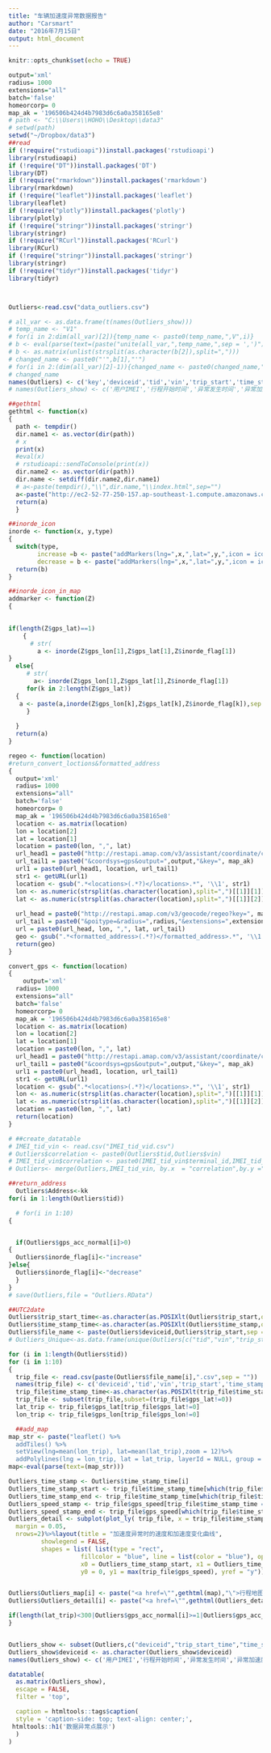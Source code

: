```yaml
---
title: "车辆加速度异常数据报告"
author: "Carsmart"
date: "2016年7月15日"
output: html_document
---
```


```r
knitr::opts_chunk$set(echo = TRUE)
```


```r

output='xml'
radius= 1000
extensions="all"
batch='false'
homeorcorp= 0
map_ak = '196506b424d4b7983d6c6a0a358165e8'
# path <- "C:\\Users\\HOHO\\Desktop\\data3"
# setwd(path)
setwd("~/Dropbox/data3")
##read
if (!require("rstudioapi"))install.packages('rstudioapi')
library(rstudioapi)
if (!require("DT"))install.packages('DT')
library(DT)
if (!require("rmarkdown"))install.packages('rmarkdown')
library(rmarkdown)
if (!require("leaflet"))install.packages('leaflet')
library(leaflet)
if (!require("plotly"))install.packages('plotly')
library(plotly)
if (!require("stringr"))install.packages('stringr')
library(stringr)
if (!require("RCurl"))install.packages('RCurl')
library(RCurl)
if (!require("stringr"))install.packages('stringr')
library(stringr)
if (!require("tidyr"))install.packages('tidyr')
library(tidyr)



Outliers<-read.csv("data_outliers.csv")

# all_var <- as.data.frame(t(names(Outliers_show)))
# temp_name <- "V1"
# for(i in 2:dim(all_var)[2]){temp_name <- paste0(temp_name,",V",i)}
# b <- eval(parse(text=(paste("unite(all_var,",temp_name,",sep = ',')"))))
# b <- as.matrix(unlist(strsplit(as.character(b[2]),split=",")))
# changed_name <- paste0("'",b[1],"'")
# for(i in 2:(dim(all_var)[2]-1)){changed_name <- paste0(changed_name,",'",b[i],"'")}
# changed_name
names(Outliers) <- c('key','deviceid','tid','vin','trip_start','time_stamp','gps_lat','gps_lon','gps_latitude_deflection','gps_longitude_deflection','gps_heading','gps_speed','gps_acc_normal')
# names(Outliers_show) <- c('用户IMEI','行程开始时间','异常发生时间','异常加速度','发生位置','行程地图','异常详情')

```



```r
##gethtml
gethtml <- function(x)
{
  path <- tempdir()
  dir.name1 <- as.vector(dir(path))
  # x
  print(x)
  #eval(x)
  # rstudioapi::sendToConsole(print(x))
  dir.name2 <- as.vector(dir(path))
  dir.name <- setdiff(dir.name2,dir.name1)
  # a<-paste(tempdir(),"\\",dir.name,"\\index.html",sep="")
  a<-paste("http://ec2-52-77-250-157.ap-southeast-1.compute.amazonaws.com/session/",dir.name,"/index.html",sep="")
  return(a)
  }

##inorde_icon
inorde <- function(x, y,type) 
{
  switch(type,
        increase =b <- paste("addMarkers(lng=",x,",lat=",y,",icon = icons(iconUrl = sprintf(\'http://www.levaldelamarquise.com/wp-content/uploads/leaflet-maps-marker-icons/car.png\'),iconWidth = 20, iconHeight = 20,iconAnchorX = 9, iconAnchorY = 9),popup=\'异常加速点\')",sep=""),
        decrease = b <- paste("addMarkers(lng=",x,",lat=",y,",icon = icons(iconUrl = sprintf(\'http://cdn.leafletjs.com/leaflet-0.7.3/images/marker-icon.png\'),iconWidth = 20, iconHeight = 20,iconAnchorX = 9, iconAnchorY = 9),popup=\'异常减速点\')",sep=""))
  return(b)
}

##inorde_icon_in_map
addmarker <- function(Z) 
{

  
if(length(Z$gps_lat)==1)
    {
      # str(
        a <- inorde(Z$gps_lon[1],Z$gps_lat[1],Z$inorde_flag[1])
}
  else{
     # str(
       a<- inorde(Z$gps_lon[1],Z$gps_lat[1],Z$inorde_flag[1])
     for(k in 2:length(Z$gps_lat))
  {
   a <- paste(a,inorde(Z$gps_lon[k],Z$gps_lat[k],Z$inorde_flag[k]),sep = "%>%")
     }
     
  }
  return(a)
}

regeo <- function(location)
#return_convert_loctions&formatted_address
{
  output='xml'
  radius= 1000
  extensions="all"
  batch='false'
  homeorcorp= 0
  map_ak = '196506b424d4b7983d6c6a0a358165e8'
  location <- as.matrix(location)
  lon = location[2]
  lat = location[1]
  location = paste0(lon, ",", lat)
  url_head1 = paste0("http://restapi.amap.com/v3/assistant/coordinate/convert?locations=")
  url_tail1 = paste0("&coordsys=gps&output=",output,"&key=", map_ak)
  url1 = paste0(url_head1, location, url_tail1)
  str1 <- getURL(url1)
  location <- gsub(".*<locations>(.*?)</locations>.*", '\\1', str1)
  lon <- as.numeric(strsplit(as.character(location),split=",")[[1]][1])
  lat <- as.numeric(strsplit(as.character(location),split=",")[[1]][2])
  
  url_head = paste0("http://restapi.amap.com/v3/geocode/regeo?key=", map_ak, "&location=")
  url_tail = paste0("&poitype=&radius=",radius,"&extensions=",extensions,"&batch=", batch,"&homeorcorp=",homeorcorp, "&output=",output, "&roadlevel=1")
  url = paste0(url_head, lon, ",", lat, url_tail)
  geo <- gsub(".*<formatted_address>(.*?)</formatted_address>.*", '\\1', getURL(url))
  return(geo)
}

convert_gps <- function(location)
{
    output='xml'
  radius= 1000
  extensions="all"
  batch='false'
  homeorcorp= 0
  map_ak = '196506b424d4b7983d6c6a0a358165e8'
  location <- as.matrix(location)
  lon = location[2]
  lat = location[1]
  location = paste0(lon, ",", lat)
  url_head1 = paste0("http://restapi.amap.com/v3/assistant/coordinate/convert?locations=")
  url_tail1 = paste0("&coordsys=gps&output=",output,"&key=", map_ak)
  url1 = paste0(url_head1, location, url_tail1)
  str1 <- getURL(url1)
  location <- gsub(".*<locations>(.*?)</locations>.*", '\\1', str1)
  lon <- as.numeric(strsplit(as.character(location),split=",")[[1]][1])
  lat <- as.numeric(strsplit(as.character(location),split=",")[[1]][2])
  location = paste0(lon, ",", lat)
  return(location)
}

```


```r


# ##create_datatable
# IMEI_tid_vin <- read.csv("IMEI_tid_vid.csv")
# Outliers$correlation <- paste0(Outliers$tid,Outliers$vin)
# IMEI_tid_vin$correlation <- paste0(IMEI_tid_vin$terminal_id,IMEI_tid_vin$vehicle_id)
# Outliers<- merge(Outliers,IMEI_tid_vin, by.x  = "correlation",by.y ="correlation" )

##return_address
  Outliers$Address<-kk
for(i in 1:length(Outliers$tid))

  # for(i in 1:10)
{


  if(Outliers$gps_acc_normal[i]>0)
{
  Outliers$inorde_flag[i]<-"increase"
}else{
  Outliers$inorde_flag[i]<-"decrease"
  }
}
# save(Outliers,file = "Outliers.RData")

##UTC2date
Outliers$trip_start_time<-as.character(as.POSIXlt(Outliers$trip_start,origin='1970-01-01 00:00:00',format='%Y-%m-%d %H:%M:%S','Asia/Taipei'))
Outliers$time_stamp_time<-as.character(as.POSIXlt(Outliers$time_stamp,origin='1970-01-01 00:00:00',format='%Y-%m-%d %H:%M:%S','Asia/Taipei'))
Outliers$file_name <- paste(Outliers$deviceid,Outliers$trip_start,sep = "_")
# Outliers_Unique<-as.data.frame(unique(Outliers[c("tid","vin","trip_start","file_name","imei")]))

for (i in 1:length(Outliers$tid))
for (i in 1:10)
{
  trip_file <- read.csv(paste(Outliers$file_name[i],".csv",sep = ""))
  names(trip_file) <- c('deviceid','tid','vin','trip_start','time_stamp','gps_lat','gps_lon','gps_latitude_original','gps_longitude_original','gps_heading','gps_speed','gps_acc_normal')
  trip_file$time_stamp_time<-as.character(as.POSIXlt(trip_file$time_stamp,origin='1970-01-01 00:00:00',format='%Y-%m-%d %H:%M:%S','Asia/Taipei'))
  trip_file <- subset(trip_file,subset=(trip_file$gps_lat!=0))
  lat_trip <- trip_file$gps_lat[trip_file$gps_lat!=0]
  lon_trip <- trip_file$gps_lon[trip_file$gps_lon!=0]

  ##add_map
map_str <- paste("leaflet() %>%
  addTiles() %>%
  setView(lng=mean(lon_trip), lat=mean(lat_trip),zoom = 12)%>%
  addPolylines(lng = lon_trip, lat = lat_trip, layerId = NULL, group = NULL,stroke = TRUE, weight = 5, opacity = 0.5, fill = FALSE, fillOpacity = 0.2, dashArray = NULL,smoothFactor = 1, noClip = FALSE, popup = NULL, options = pathOptions())%>%",  inorde(Outliers$gps_lon[i],Outliers$gps_lat[i],Outliers$inorde_flag[i]),sep = "")
map<-eval(parse(text=(map_str)))

Outliers_time_stamp <- Outliers$time_stamp_time[i]
Outliers_time_stamp_start <- trip_file$time_stamp_time[which(trip_file$time_stamp_time ==Outliers_time_stamp)-20]
Outliers_time_stamp_end <- trip_file$time_stamp_time[which(trip_file$time_stamp_time ==Outliers_time_stamp)+20]
Outliers_speed_stamp <- trip_file$gps_speed[trip_file$time_stamp_time ==Outliers_time_stamp]
Outliers_speed_stamp_end <- trip_file$gps_speed[which(trip_file$time_stamp_time ==Outliers_time_stamp)+1]
Outliers_detail <- subplot(plot_ly( trip_file, x = trip_file$time_stamp_time, y = trip_file$gps_speed)  %>% dplyr::filter( trip_file$time_stamp_time == Outliers_time_stamp) %>%  layout(annotations = list(x = Outliers_time_stamp, y = Outliers_speed_stamp , text=(paste0("速度在 ",Outliers_time_stamp," 在1s内由 ",Outliers_speed_stamp," km/h变为 ",Outliers_speed_stamp_end," km/h")), showarrow = T)),plot_ly( trip_file, x = trip_file$time_stamp_time, y = trip_file$gps_acc_normal),
  margin = 0.05,
  nrows=2)%>%layout(title = "加速度异常时的速度和加速度变化曲线",
         showlegend = FALSE,
         shapes = list( list(type = "rect",
                    fillcolor = "blue", line = list(color = "blue"), opacity = 0.1,
                    x0 = Outliers_time_stamp_start, x1 = Outliers_time_stamp_end, xref = "x",
                    y0 = 0, y1 = max(trip_file$gps_speed), yref = "y")))


Outliers$Outliers_map[i] <- paste("<a href=\"",gethtml(map),"\">行程地图</a>",sep="")
Outliers$Outliers_detail[i] <- paste("<a href=\"",gethtml(Outliers_detail),"\">速度变化详情</a>",sep="")

if(length(lat_trip)<300|Outliers$gps_acc_normal[i]>=1|Outliers$gps_acc_normal[i]<=-1){Outliers$flag[i] <- 0}else{Outliers$flag[i] <- 1}
}


Outliers_show <- subset(Outliers,c("deviceid","trip_start_time","time_stamp_time","gps_acc_normal","Address","Outliers_map","Outliers_detail"),subset = (Outliers$flag==1))
Outliers_show$deviceid <- as.character(Outliers_show$deviceid)
names(Outliers_show) <- c('用户IMEI','行程开始时间','异常发生时间','异常加速度','发生位置','行程地图','异常详情')

datatable(
  as.matrix(Outliers_show),
  escape = FALSE,
  filter = 'top',

  caption = htmltools::tags$caption(
  style = 'caption-side: top; text-align: center;',
 htmltools::h1('数据异常点展示')
  )
)

```

